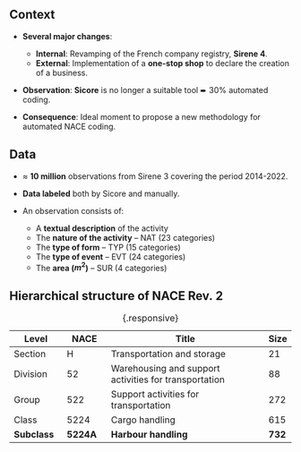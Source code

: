 ## Context


- [**Several major changes**]{.orange}:
    - [**Internal**]{.blue2}: Revamping of the French company registry, [**Sirene 4**]{.green2}.
    - [**External**]{.blue2}: Implementation of a [**one-stop shop**]{.green2} to declare the creation of a business.

- [**Observation**]{.orange}: [**Sicore**]{.blue2} is no longer a suitable tool ➨ 30% automated coding.

- [**Consequence**]{.orange}: Ideal moment to propose a new methodology for automated NACE coding.

## Data

- [$\approx$ **10 million**]{.orange} observations from Sirene 3 covering the period 2014-2022.
- [**Data labeled**]{.orange} both by Sicore and manually.

- An observation consists of:
    - A [**textual description**]{.red2} of the activity
    - The [**nature of the activity**]{.blue2} -- [NAT]{.green2} (23 categories)
    - The [**type of form**]{.blue2} -- [TYP]{.green2} (15 categories)
    - The [**type of event**]{.blue2} -- [EVT]{.green2} (24 categories)
    - The [**area ($m^2$)**]{.blue2} -- [SUR]{.green2} (4 categories)
  
## Hierarchical structure of NACE Rev. 2

| Level | NACE | Title | Size |
|-------|------|----------------------|-|
| Section     | H     |Transportation and storage|21|
| Division    | 52    |Warehousing and support activities for transportation|88|
| Group      | 522   |Support activities for transportation|272|
| Class      | 5224  |Cargo handling |615|
| **Subclass** | [**5224A**]{.red2} |**Harbour handling**|[**732**]{.orange}|
: {.responsive}
